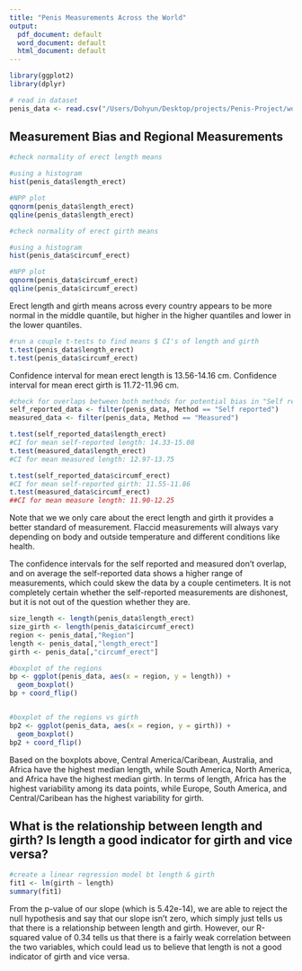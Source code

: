 ```yaml
---
title: "Penis Measurements Across the World"
output:
  pdf_document: default
  word_document: default
  html_document: default
---
```


```r
library(ggplot2)
library(dplyr)
```

```r
# read in dataset
penis_data <- read.csv("/Users/Dohyun/Desktop/projects/Penis-Project/world_penis_dataset/penis.csv")
```

## Measurement Bias and Regional Measurements

```r
#check normality of erect length means

#using a histogram
hist(penis_data$length_erect)

#NPP plot
qqnorm(penis_data$length_erect)
qqline(penis_data$length_erect)
```

```r
#check normality of erect girth means

#using a histogram
hist(penis_data$circumf_erect)

#NPP plot
qqnorm(penis_data$circumf_erect)
qqline(penis_data$circumf_erect)
```

Erect length and girth means across every country appears to be more normal in the middle quantile, but higher in the higher quantiles and lower in the lower quantiles.

```r
#run a couple t-tests to find means $ CI's of length and girth
t.test(penis_data$length_erect)
t.test(penis_data$circumf_erect)
```

Confidence interval for mean erect length is 13.56-14.16 cm.
Confidence interval for mean erect girth is 11.72-11.96 cm.

```r
#check for overlaps between both methods for potential bias in "Self reported" group
self_reported_data <- filter(penis_data, Method == "Self reported")
measured_data <- filter(penis_data, Method == "Measured")

t.test(self_reported_data$length_erect)
#CI for mean self-reported length: 14.33-15.08
t.test(measured_data$length_erect)
#CI for mean measured length: 12.97-13.75

t.test(self_reported_data$circumf_erect)
#CI for mean self-reported girth: 11.55-11.86
t.test(measured_data$circumf_erect)
##CI for mean measure length: 11.90-12.25
```

Note that we we only care about the erect length and girth it provides a better standard of measurement. Flaccid measurements will always vary depending on body and outside temperature and different conditions like health.

The confidence intervals for the self reported and measured don't overlap, and on average the self-reported data shows a higher range of measurements, which could skew the data by a couple centimeters. It is not completely certain whether the self-reported measurements are dishonest, but it is not out of the question whether they are.

```r
size_length <- length(penis_data$length_erect)
size_girth <- length(penis_data$circumf_erect)
region <- penis_data[,"Region"]
length <- penis_data[,"length_erect"]
girth <- penis_data[,"circumf_erect"]

#boxplot of the regions
bp <- ggplot(penis_data, aes(x = region, y = length)) +
  geom_boxplot()
bp + coord_flip()


#boxplot of the regions vs girth
bp2 <- ggplot(penis_data, aes(x = region, y = girth)) +
  geom_boxplot()
bp2 + coord_flip()
```

Based on the boxplots above, Central America/Caribean, Australia, and Africa have the highest median length, while South America, North America, and Africa have the highest median girth. In terms of length, Africa has the highest variability among its data points, while Europe, South America, and Central/Caribean has the highest variability for girth.

## What is the relationship between length and girth? Is length a good indicator for girth and vice versa?

```r
#create a linear regression model bt length & girth
fit1 <- lm(girth ~ length)
summary(fit1)
```

From the p-value of our slope (which is 5.42e-14), we are able to reject the null hypothesis and say that our slope isn't zero, which simply just tells us that there is a relationship between length and girth. However, our R-squared value of 0.34 tells us that there is a fairly weak correlation between the two variables, which could lead us to believe that length is not a good indicator of girth and vice versa.

